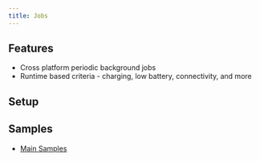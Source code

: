 ```yaml
---
title: Jobs
---
```


## Features

* Cross platform periodic background jobs
* Runtime based criteria - charging, low battery, connectivity, and more


## Setup
<LibBuilder componentName="jobs" client:load />


## Samples
* [Main Samples](https://github.com/shinyorg/shiny/tree/master/samples/Sample.Maui/Jobs)

